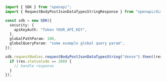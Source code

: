 ```typescript showLineNumbers copy filename="Request Body Post Json Data Types String usage example"
import { SDK } from "openapi";
import { RequestBodyPostJsonDataTypesStringResponse } from "openapi/dist/sdk/models/operations";

const sdk = new SDK({
  security: {
    apiKeyAuth: "Token YOUR_API_KEY",
  },
  globalPathParam: 100,
  globalQueryParam: "some example global query param",
});

sdk.requestBodies.requestBodyPostJsonDataTypesString("dense").then((res: RequestBodyPostJsonDataTypesStringResponse) => {
  if (res.statusCode == 200) {
    // handle response
  }
});
```
